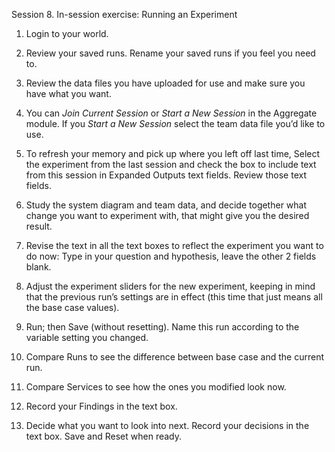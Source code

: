 Session 8. In-session exercise: Running an Experiment

1.	Login to your world.

2.	Review your saved runs. Rename your saved runs if you feel you need to.

3.	Review the data files you have uploaded for use and make sure you have what you want.

4.	You can *Join Current Session* or *Start a New Session* in the Aggregate module. If you *Start a New Session* select the team data file you’d like to use.

5.	To refresh your memory and pick up where you left off last time, Select the experiment from the last session and check the box to include text from this session in Expanded Outputs text fields. Review those text fields.

6.	Study the system diagram and team data, and decide together what change you want to experiment with, that might give you the desired result.

7.	Revise the text in all the text boxes to reflect the experiment you want to do now: Type in your question and hypothesis, leave the other 2 fields blank.

8.	Adjust the experiment sliders for the new experiment, keeping in mind that the previous run’s settings are in effect (this time that just means all the base case values).

9.	Run; then Save (without resetting). Name this run according to the variable setting you changed.

10.	Compare Runs to see the difference between base case and the current run.

11.	Compare Services to see how the ones you modified look now.

12.	Record your Findings in the text box.

13.	Decide what you want to look into next. Record your decisions in the text box. Save and Reset when ready.

